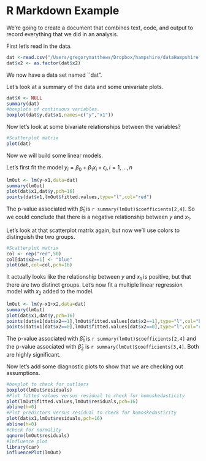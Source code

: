 R Markdown Example 
========================================================

We're going to create a document that combines text, code, and output to record everything that we did in an analysis.  

First let's read in the data.  
```r
dat <-read.csv("/Users/gregorymatthews/Dropbox/hampshire/dataHampshire.csv")
dat$x2 <- as.factor(dat$x2)
```

We now have a data set named ``dat".

Let's look at a summary of the data and some univariate plots.  

```r
dat$X <- NULL
summary(dat)
#boxplots of continuous variables.
boxplot(dat$y,dat$x1,names=c("y","x1"))
```

Now let's look at some bivariate relationships between the variables?  

```r
#Scatterplot matrix
plot(dat)
```

Now we will build some linear models.


Let's first fit the model $y_i = \beta_{0} + \beta_{1} x_i + \epsilon_i, i=1,\dots,n$ 

```r
lmOut <- lm(y~x1,data=dat)
summary(lmOut)
plot(dat$x1,dat$y,pch=16)
points(dat$x1,lmOut$fitted.values,type="l",col="red")
```
The p-value associated with $\widehat{\beta}_1$ is `r summary(lmOut)$coefficients[2,4] `.  So we could conclude that there is a negative relationship between $y$ and $x_1$.

Let's look at that scatterplot matrix again, but now we'll use colors to distinguish the two groups.  

```r
#Scatterplot matrix
col <- rep("red",50)
col[dat$x2==1] <- "blue"
plot(dat,col=col,pch=16)
```

It actually looks like the relationship between $y$ and $x_1$ is positive, but that there are two distinct groups.  Let's now fit a multiple linear regression model with $x_2$ added to the model.  

```r
lmOut <- lm(y~x1+x2,data=dat)
summary(lmOut)
plot(dat$x1,dat$y,pch=16)
points(dat$x1[dat$x2==1],lmOut$fitted.values[dat$x2==1],type="l",col="blue",lwd=3)
points(dat$x1[dat$x2==0],lmOut$fitted.values[dat$x2==0],type="l",col="red",lwd=3)
```
The p-value associated with $\widehat{\beta}_1$ is `r summary(lmOut)$coefficients[2,4] ` and the p-value associated with $\widehat{\beta}_2$ is  `r summary(lmOut)$coefficients[3,4] `. Both are highly significant.  

Now let's add some diagnostic plots to show that we are checking out assumptions.  

```r
#boxplot to check for outliers
boxplot(lmOut$residuals)
#Plot fitted values versus residual to check for homoskedasticity
plot(lmOut$fitted.values,lmOut$residuals,pch=16)
abline(h=0)
#Plot predictors versus residual to check for homoskedasticity
plot(dat$x1,lmOut$residuals,pch=16)
abline(h=0)
#check for normality
qqnorm(lmOut$residuals)
#Influence plot
library(car)
influencePlot(lmOut)
```

